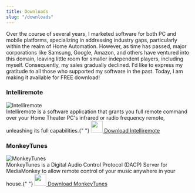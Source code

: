 ```yaml
---
title: Downloads
slug: "/downloads"
---
```


Over the course of several years, I marketed software for both PC and mobile platforms, specializing in addressing industry gaps, particularly within the realm of Home Automation. However, as time has passed, major corporations like Samsung, Google, Amazon, and others have ventured into this domain, leaving little room for smaller independent players, including myself. Consequently, my sales gradually declined.
I'd like to express my gratitude to all those who supported my software in the past. Today, I am making it available for FREE download!

### Intelliremote

<div style={{ display: "flex", alignItems: "center", justifyContent: "center" }}>
  <div>
    <img src="./intelliremote-logo.png" alt="Intelliremote" />
  </div>
  <div style={{ paddingLeft: "20px" }}>
    Intelliremote is a software application that grants you full remote command over your Home Theater PC's infrared or radio frequency remote, unleashing its full capabilities.{" "}
    <a id="intelliremote-download" href="./intelliremote.zip" title="Download Intelliremote Installer" style={{ display: "flex", alignItems: "center", justifyContent: "left" }}>
      <img src="./download.svg" height="32" width="32" />
      <span style={{ paddingLeft: "10px" }}>Download Intelliremote</span>
    </a>
  </div>
</div>

### MonkeyTunes

<div style={{ display: "flex", alignItems: "center", justifyContent: "center" }}>
  <div>
    <img src="./monkeytunes-logo.png" alt="MonkeyTunes" />
  </div>
  <div style={{ paddingLeft: "20px" }}>
    MonkeyTunes is a Digital Audio Control Protocol (DACP) Server for MediaMonkey to allow remote control of your music anywhere in your house.{" "}
    <a id="monkeytunes-download" href="./monkeytunes.zip" title="Download MonkeyTunes Installer" style={{ display: "flex", alignItems: "center", justifyContent: "left" }}>
      <img src="./download.svg" height="32" width="32" />
      <span style={{ paddingLeft: "10px" }}>Download MonkeyTunes</span>
    </a>
  </div>
</div>
